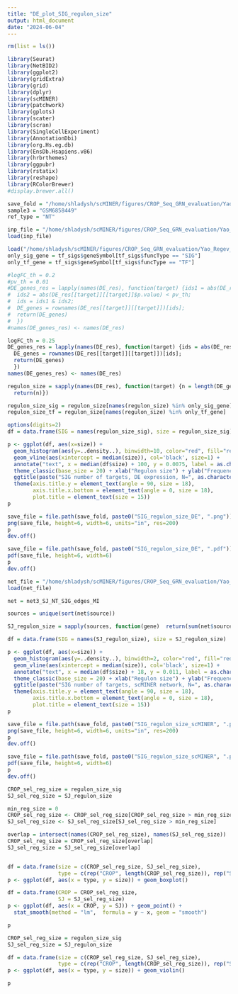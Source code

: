 ```yaml
---
title: "DE_plot_SIG_regulon_size"
output: html_document
date: "2024-06-04"
---
```



```r
rm(list = ls())
```


```r
library(Seurat)
library(NetBID2)
library(ggplot2)
library(gridExtra)
library(grid)
library(dplyr)
library(scMINER)
library(patchwork)
library(gplots)
library(scater)
library(scran)
library(SingleCellExperiment)
library(AnnotationDbi)
library(org.Hs.eg.db)
library(EnsDb.Hsapiens.v86)
library(hrbrthemes)
library(ggpubr)
library(rstatix)
library(reshape)
library(RColorBrewer)
#display.brewer.all()
```


```r
save_fold = "/home/shladysh/scMINER/figures/CROP_Seq_GRN_evaluation/Yao_Regev_Cleary/results"
sample3 = "GSM6858449"
ref_type = "NT"
```

```r
inp_file = "/home/shladysh/scMINER/figures/CROP_Seq_GRN_evaluation/Yao_Regev_Cleary/data/DE_res_GSM6858449_NT.Rdata"
load(inp_file)
```


```r
load("/home/shladysh/scMINER/figures/CROP_Seq_GRN_evaluation/Yao_Regev_Cleary/data/tf_sigs_hg.RData")
only_sig_gene = tf_sigs$geneSymbol[tf_sigs$funcType == "SIG"]
only_tf_gene = tf_sigs$geneSymbol[tf_sigs$funcType == "TF"]
```


```r
#logFC_th = 0.2
#pv_th = 0.01
#DE_genes_res = lapply(names(DE_res), function(target) {ids1 = abs(DE_res[[target]][[target]]$logFC.NT) > logFC_th;
#  ids2 = abs(DE_res[[target]][[target]]$p.value) < pv_th;
#  ids = ids1 & ids2;
#  DE_genes = rownames(DE_res[[target]][[target]])[ids];
#  return(DE_genes)
#  })
#names(DE_genes_res) <- names(DE_res)

logFC_th = 0.25
DE_genes_res = lapply(names(DE_res), function(target) {ids = abs(DE_res[[target]][[target]]$logFC.NT) > logFC_th;
  DE_genes = rownames(DE_res[[target]][[target]])[ids];
  return(DE_genes)
  })
names(DE_genes_res) <- names(DE_res)
```

```r
regulon_size = sapply(names(DE_res), function(target) {n = length(DE_genes_res[[target]]); 
  return(n)})
```

```r
regulon_size_sig = regulon_size[names(regulon_size) %in% only_sig_gene]
regulon_size_tf = regulon_size[names(regulon_size) %in% only_tf_gene]
```


```r
options(digits=2)
df = data.frame(SIG = names(regulon_size_sig), size = regulon_size_sig)

p <- ggplot(df, aes(x=size)) + 
  geom_histogram(aes(y=..density..), binwidth=10, color="red", fill="red") + 
  geom_vline(aes(xintercept = median(size)), col='black', size=1) +
  annotate("text", x = median(df$size) + 100, y = 0.0075, label = as.character(median(df$size)), color = "black", size = 7) +
  theme_classic(base_size = 20) + xlab("Regulon size") + ylab("Frequency") + 
  ggtitle(paste("SIG number of targets, DE expression, N=", as.character(dim(df)[1]), sep = '')) +
  theme(axis.title.y = element_text(angle = 90, size = 18),
        axis.title.x.bottom = element_text(angle = 0, size = 18),
        plot.title = element_text(size = 15))
p
```

```r
save_file = file.path(save_fold, paste0("SIG_regulon_size_DE", ".png"))
png(save_file, height=6, width=6, units="in", res=200)
p
dev.off()

save_file = file.path(save_fold, paste0("SIG_regulon_size_DE", ".pdf"))
pdf(save_file, height=6, width=6)
p
dev.off()
```


```r
net_file = "/home/shladysh/scMINER/figures/CROP_Seq_GRN_evaluation/Yao_Regev_Cleary/data/NT_SIG_net.Rdata"
load(net_file)
```


```r
net = net3_SJ_NT_SIG_edges_MI

sources = unique(sort(net$source))

SJ_regulon_size = sapply(sources, function(gene)  return(sum(net$source == gene)))
```



```r
df = data.frame(SIG = names(SJ_regulon_size), size = SJ_regulon_size)

p <- ggplot(df, aes(x=size)) + 
  geom_histogram(aes(y=..density..), binwidth=2, color="red", fill="red") + 
  geom_vline(aes(xintercept = median(size)), col='black', size=1) +
  annotate("text", x = median(df$size) + 18, y = 0.011, label = as.character(median(df$size)), color = "black", size = 7) +
  theme_classic(base_size = 20) + xlab("Regulon size") + ylab("Frequency") + 
  ggtitle(paste("SIG number of targets, scMINER network, N=", as.character(dim(df)[1]), sep = '')) +
  theme(axis.title.y = element_text(angle = 90, size = 18),
        axis.title.x.bottom = element_text(angle = 0, size = 18),
        plot.title = element_text(size = 15))
p
```


```r
save_file = file.path(save_fold, paste0("SIG_regulon_size_scMINER", ".png"))
png(save_file, height=6, width=6, units="in", res=200)
p
dev.off()

save_file = file.path(save_fold, paste0("SIG_regulon_size_scMINER", ".pdf"))
pdf(save_file, height=6, width=6)
p
dev.off()
```



```r
CROP_sel_reg_size = regulon_size_sig
SJ_sel_reg_size = SJ_regulon_size

min_reg_size = 0
CROP_sel_reg_size <- CROP_sel_reg_size[CROP_sel_reg_size > min_reg_size]
SJ_sel_reg_size <- SJ_sel_reg_size[SJ_sel_reg_size > min_reg_size]

overlap = intersect(names(CROP_sel_reg_size), names(SJ_sel_reg_size))
CROP_sel_reg_size = CROP_sel_reg_size[overlap]
SJ_sel_reg_size = SJ_sel_reg_size[overlap]


df = data.frame(size = c(CROP_sel_reg_size, SJ_sel_reg_size),
                type = c(rep("CROP", length(CROP_sel_reg_size)), rep("SJ", length(SJ_sel_reg_size))))
p <- ggplot(df, aes(x = type, y = size)) + geom_boxplot() 

df = data.frame(CROP = CROP_sel_reg_size,
                SJ = SJ_sel_reg_size)
p <- ggplot(df, aes(x = CROP, y = SJ)) + geom_point() +
  stat_smooth(method = "lm",  formula = y ~ x, geom = "smooth") 

p
```

```r
CROP_sel_reg_size = regulon_size_sig
SJ_sel_reg_size = SJ_regulon_size

df = data.frame(size = c(CROP_sel_reg_size, SJ_sel_reg_size),
                type = c(rep("CROP", length(CROP_sel_reg_size)), rep("SJ", length(SJ_sel_reg_size))))
p <- ggplot(df, aes(x = type, y = size)) + geom_violin() 

p
```
